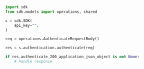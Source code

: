 ```python showLineNumbers copy filename="Authenticate usage example"
import sdk
from sdk.models import operations, shared

s = sdk.SDK(
    api_key="",
)

req = operations.AuthenticateRequestBody()

res = s.authentication.authenticate(req)

if res.authenticate_200_application_json_object is not None:
    # handle response
```
